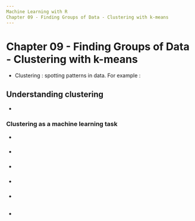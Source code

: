 ```yaml
---
Machine Learning with R
Chapter 09 - Finding Groups of Data - Clustering with k-means
---
```


# Chapter 09 - Finding Groups of Data - Clustering with k-means

  - Clustering : spotting patterns in data.  For example :
    
## Understanding clustering

  - 

### Clustering as a machine learning task

  - 

### 

  - 

### 

  - 

### 

  - 

### 

  - 

## 

  - 

